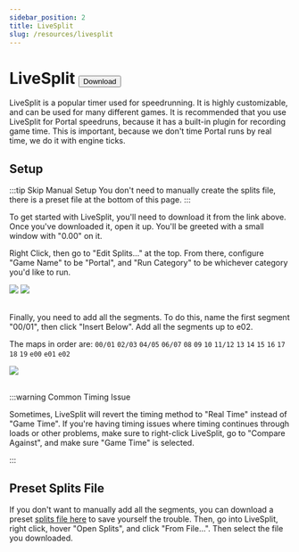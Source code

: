 ```yaml
---
sidebar_position: 2
title: LiveSplit
slug: /resources/livesplit
---
```


# LiveSplit <a href="https://livesplit.org/downloads/"><button className="button button--primary">Download</button></a>

LiveSplit is a popular timer used for speedrunning. It is highly customizable, and can be used for many different
games. It is recommended that you use LiveSplit for Portal speedruns, because it has a built-in plugin for recording
game time. This is important, because we don't time Portal runs by real time, we do it with engine ticks.

## Setup

:::tip Skip Manual Setup
You don't need to manually create the splits file, there is a preset file at the bottom of this page.
:::

To get started with LiveSplit, you'll need to download it from the link above. Once you've downloaded it, open it up.
You'll be greeted with a small window with "0.00" on it.

Right Click, then go to "Edit Splits..." at the top. From there, configure "Game Name" to be "Portal", and
"Run Category" to be whichever category you'd like to run.
<div style={{display: "flex", justifyContent: "center"}}>
    <img style={{maxHeight: "225px"}} src="/img/tools/livesplit/edit-splits.png"></img>
    <img style={{maxHeight: "225px"}} src="/img/tools/livesplit/game-and-cat.png"></img>
</div>
<br />

Finally, you need to add all the segments. To do this, name the first segment "00/01", then click "Insert Below". Add all
the segments up to e02.

The maps in order are: `00/01` `02/03` `04/05` `06/07` `08` `09` `10` `11/12` `13` `14` `15` `16` `17` `18` `19` `e00` `e01` `e02`

<div style={{display: "flex", justifyContent: "center"}}>
    <img style={{maxHeight: "225px"}} src="/img/tools/livesplit/segments.png"></img>
</div>
<br />

:::warning Common Timing Issue

Sometimes, LiveSplit will revert the timing method to "Real Time" instead of "Game Time". If you're having timing issues
where timing continues through loads or other problems, make sure to right-click LiveSplit, go to "Compare Against", and
make sure "Game Time" is selected.

:::


## Preset Splits File

If you don't want to manually add all the segments, you can download a preset [splits file here](/lss/portal-splits.lss)
to save yourself the trouble. Then, go into LiveSplit, right click, hover "Open Splits", and click "From File...". Then
select the file you downloaded.